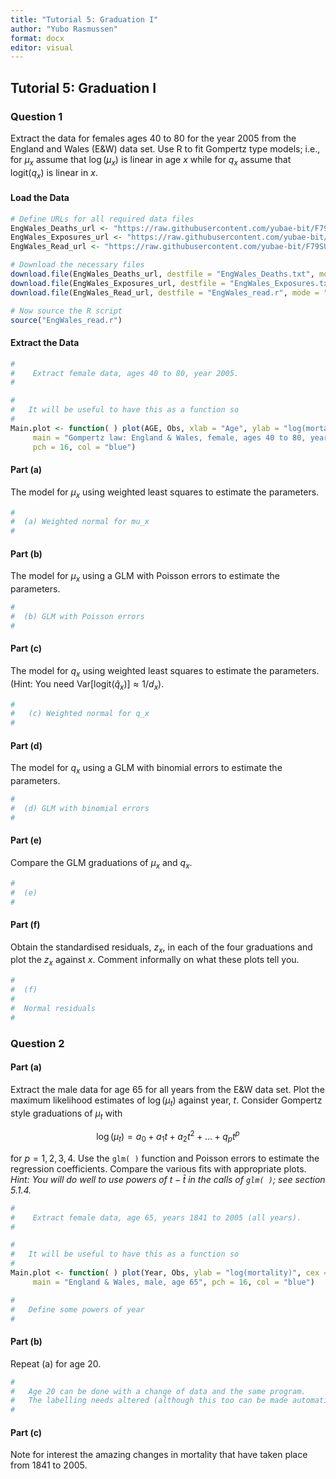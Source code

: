 ---
title: "Tutorial 5: Graduation I"
author: "Yubo Rasmussen"
format: docx
editor: visual
---

## Tutorial 5: Graduation I

### Question 1

Extract the data for females ages 40 to 80 for the year 2005 from the England and Wales (E&W) data set. Use R to fit Gompertz type models; i.e., for $μ_x$ assume that $\log(μ_x)$ is linear in age $x$ while for $q_x$ assume that $\text{logit}(q_x)$ is linear in $x$.

#### Load the Data

```{r}
# Define URLs for all required data files
EngWales_Deaths_url <- "https://raw.githubusercontent.com/yubae-bit/F79SU/main/CMI%20and%20HMD%20data%20sets/EngWales_Deaths.txt"
EngWales_Exposures_url <- "https://raw.githubusercontent.com/yubae-bit/F79SU/main/CMI%20and%20HMD%20data%20sets/EngWales_Exposures.txt"
EngWales_Read_url <- "https://raw.githubusercontent.com/yubae-bit/F79SU/main/CMI%20and%20HMD%20data%20sets/EngWales_read.r"

# Download the necessary files
download.file(EngWales_Deaths_url, destfile = "EngWales_Deaths.txt", mode = "wb")
download.file(EngWales_Exposures_url, destfile = "EngWales_Exposures.txt", mode = "wb")
download.file(EngWales_Read_url, destfile = "EngWales_read.r", mode = "wb")

# Now source the R script
source("EngWales_read.r")

```

#### Extract the Data

```{r}
#
#    Extract female data, ages 40 to 80, year 2005.
#

#
#   It will be useful to have this as a function so
#
Main.plot <- function( ) plot(AGE, Obs, xlab = "Age", ylab = "log(mortality)",
     main = "Gompertz law: England & Wales, female, ages 40 to 80, year 2005",
     pch = 16, col = "blue")
```

#### Part (a)

The model for $μ_x$ using weighted least squares to estimate the parameters.

```{r}
#
#  (a) Weighted normal for mu_x
#

```

#### Part (b)

The model for $μ_x$ using a GLM with Poisson errors to estimate the parameters.

```{r}
#
#  (b) GLM with Poisson errors
#

```

#### Part (c)

The model for $q_x$ using weighted least squares to estimate the parameters. (Hint: You need $\text{Var}[\text{logit}(\hat{q}_x)] ≈ 1/d_x$).

```{r}
#
#   (c) Weighted normal for q_x
#

```

#### Part (d)

The model for $q_x$ using a GLM with binomial errors to estimate the parameters.

```{r}
#
#  (d) GLM with binomial errors
#

```

#### Part (e)

Compare the GLM graduations of $μ_x$ and $q_x$.

```{r}
#
#  (e) 
#
```

#### Part (f)

Obtain the standardised residuals, $z_x$, in each of the four graduations and plot the $z_x$ against $x$. Comment informally on what these plots tell you.

```{r}
#
#  (f)
#
#  Normal residuals
#


```

### Question 2

#### Part (a)

Extract the male data for age 65 for all years from the E&W data set. Plot the maximum likelihood estimates of $\log(μ_t)$ against year, $t$. Consider Gompertz style graduations of $μ_t$ with

$$
\log(\mu_t) = a_0 + a_1t + a_2t^2 + ... + q_pt^p 
$$

for $p = 1, 2, 3, 4.$ Use the `glm( )` function and Poisson errors to estimate the regression coefficients. Compare the various fits with appropriate plots. *Hint: You will do well to use powers of* $t − \bar{t}$ *in the calls of `glm( )`; see section 5.1.4.*

```{r}
#
#    Extract female data, age 65, years 1841 to 2005 (all years).
#

#
#   It will be useful to have this as a function so
#
Main.plot <- function( ) plot(Year, Obs, ylab = "log(mortality)", cex = 0.5,
     main = "England & Wales, male, age 65", pch = 16, col = "blue")

#
#   Define some powers of year
#

```

#### Part (b)

Repeat (a) for age 20.

```{r}
#
#   Age 20 can be done with a change of data and the same program.
#   The labelling needs altered (although this too can be made automatic).
#

```

#### Part (c)

Note for interest the amazing changes in mortality that have taken place from 1841 to 2005.
